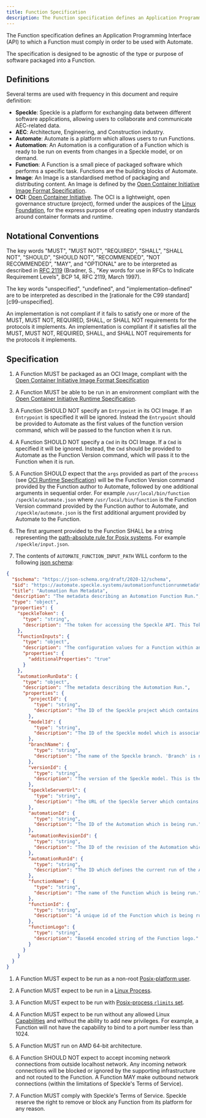 ```yaml
---
title: Function Specification
description: The Function specification defines an Application Programming Interface (API) to which a Function must comply in order to be used with Automate
---
```


The Function specification defines an Application Programming Interface (API) to which a Function must comply in order to be used with Automate.

The specification is designed to be agnostic of the type or purpose of software packaged into a Function.

## Definitions

Several terms are used with frequency in this document and require definition:

- **Speckle**: Speckle is a platform for exchanging data between different software applications, allowing users to collaborate and communicate AEC-related data.
- **AEC**: Architecture, Engineering, and Construction industry.
- **Automate**: Automate is a platform which allows users to run Functions.
- **Automation**: An Automation is a configuration of a Function which is ready to be run on events from changes in a Speckle model, or on demand.
- **Function**: A Function is a small piece of packaged software which performs a specific task. Functions are the building blocks of Automate.
- **Image**: An Image is a standardised method of packaging and distributing content. An Image is defined by the [Open Container Initiative Image Format Specification](https://github.com/opencontainers/image-spec/blob/main/spec.md).
- **OCI**: [Open Container Initiative](https://opencontainers.org/). The OCI is a lightweight, open governance structure (project), formed under the auspices of the [Linux Foundation](https://www.linuxfoundation.org/), for the express purpose of creating open industry standards around container formats and runtime.

## Notational Conventions

The key words "MUST", "MUST NOT", "REQUIRED", "SHALL", "SHALL NOT", "SHOULD", "SHOULD NOT", "RECOMMENDED", "NOT RECOMMENDED", "MAY", and "OPTIONAL" are to be interpreted as described in [RFC 2119](https://tools.ietf.org/html/rfc2119) (Bradner, S., "Key words for use in RFCs to Indicate Requirement Levels", BCP 14, RFC 2119, March 1997).

The key words "unspecified", "undefined", and "implementation-defined" are to be interpreted as described in the [rationale for the C99 standard][c99-unspecified].

An implementation is not compliant if it fails to satisfy one or more of the MUST, MUST NOT, REQUIRED, SHALL, or SHALL NOT requirements for the protocols it implements.
An implementation is compliant if it satisfies all the MUST, MUST NOT, REQUIRED, SHALL, and SHALL NOT requirements for the protocols it implements.

## Specification

1. A Function MUST be packaged as an OCI Image, compliant with the [Open Container Initiative Image Format Specification](https://github.com/opencontainers/image-spec/blob/main/spec.md)

1. A Function MUST be able to be run in an environment compliant with the [Open Container Initiative Runtime Specification](https://github.com/opencontainers/runtime-spec/blob/main/spec.md).

1. A Function SHOULD NOT specify an `Entrypoint` in its OCI Image. If an `Entrypoint` is specified it will be ignored. Instead the `Entrypoint` should be provided to Automate as the first values of the function version command, which will be passed to the function when it is run.

1. A Function SHOULD NOT specify a `Cmd` in its OCI Image. If a `Cmd` is specified it will be ignored. Instead, the `Cmd` should be provided to Automate as the Function Version command, which will pass it to the Function when it is run.

1. A Function SHOULD expect that the `args` provided as part of the `process` (see [OCI Runtime Specification](https://github.com/opencontainers/runtime-spec/blob/main/spec.md)) will be the Function Version command provided by the Function author to Automate, followed by one additional arguments in sequential order. For example `/usr/local/bin/function /speckle/automate.json` where `/usr/local/bin/function` is the Function Version command provided by the Function author to Automate, and `/speckle/automate.json` is the first additional argument provided by Automate to the Function.

1. The first argument provided to the Function SHALL be a string representing the [path-absolute rule for Posix systems](https://datatracker.ietf.org/doc/html/rfc8089#appendix-D.1). For example `/speckle/input.json`.

1. The contents of `AUTOMATE_FUNCTION_INPUT_PATH` WILL conform to the following [json schema](https://json-schema.org/):

```json
{
  "$schema": "https://json-schema.org/draft/2020-12/schema",
  "$id": "https://automate.speckle.systems/automationfunctionrunmetadata.schema.json",
  "title": "Automation Run Metadata",
  "description": "The metadata describing an Automation Function Run.",
  "type": "object",
  "properties": {
    "speckleToken": {
      "type": "string",
      "description": "The token for accessing the Speckle API. This Token SHALL be limited in scope to the Speckle model which triggered the Function to run as part of an Automation."
    },
    "functionInputs": {
      "type": "object",
      "description": "The configuration values for a Function within an Automation.",
      "properties": {
        "additionalProperties": "true"
      }
    },
    "automationRunData": {
      "type": "object",
      "description": "The metadata describing the Automation Run.",
      "properties": {
        "projectId": {
          "type": "string",
          "description": "The ID of the Speckle project which contains the Speckle model which is associated with the Automation."
        },
        "modelId": {
          "type": "string",
          "description": "The ID of the Speckle model which is associated with the Automation. A change to this model may have caused the Automation to run."
        },
        "branchName": {
          "type": "string",
          "description": "The name of the Speckle branch. 'Branch' is now known as 'model' except in the Speckle API, where 'branch' wording is retained to provide backwards compatibility and ensure ongoing stability of the API."
        },
        "versionId": {
          "type": "string",
          "description": "The version of the Speckle model. This is the version which was created as a result of the change which triggered the Automation to run. Or, in the case of an Automation being manually triggered by a user, it is the current version of the Speckle model."
        },
        "speckleServerUrl": {
          "type": "string",
          "description": "The URL of the Speckle Server which contains the Speckle project and Speckle model which is associated with the Automation."
        },
        "automationId": {
          "type": "string",
          "description": "The ID of the Automation which is being run."
        },
        "automationRevisionId": {
          "type": "string",
          "description": "The ID of the revision of the Automation which is being run."
        },
        "automationRunId": {
          "type": "string",
          "description": "The ID which defines the current run of the Automation. This is a unique ID which is generated for each run of an Automation."
        },
        "functionName": {
          "type": "string",
          "description": "The name of the Function which is being run."
        },
        "functionId": {
          "type": "string",
          "description": "A unique id of the Function which is being run. This includes a hyphen concatenated string containing the Automation ID, the Automation version ID, the Function Id, the Function Version ID, and a unique number which identifies this running instance within the context of the running Automation."
        },
        "functionLogo": {
          "type": "string",
          "description": "Base64 encoded string of the Function logo."
        }
      }
    }
  }
}
```

1. A Function MUST expect to be run as a non-root [Posix-platform user](https://github.com/opencontainers/runtime-spec/blob/main/config.md).

1. A Function MUST expect to be run in a [Linux Process](https://github.com/opencontainers/runtime-spec/blob/main/config.md#process).

1. A Function MUST expect to be run with [Posix-process `rlimits` set](https://github.com/opencontainers/runtime-spec/blob/main/config.md#process).

1. A Function MUST expect to be run without any allowed Linux [Capabilities](http://man7.org/linux/man-pages/man7/capabilities.7.html) and without the ability to add new privileges. For example, a Function will not have the capability to bind to a port number less than 1024.

1. A Function MUST run on AMD 64-bit architecture.

1. A Function SHOULD NOT expect to accept incoming network connections from outside localhost network. Any incoming network connections will be blocked or ignored by the supporting infrastructure and not routed to the Function. A Function MAY make outbound network connections (within the limitations of Speckle's Terms of Service).

1. A Function MUST comply with Speckle's Terms of Service. Speckle reserve the right to remove or block any Function from its platform for any reason. 
